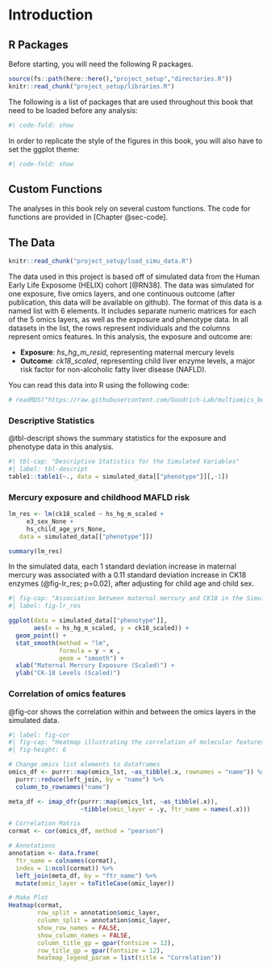 # Introduction

## R Packages

Before starting, you will need the following R packages. 

```r
source(fs::path(here::here(),"project_setup","directories.R"))
knitr::read_chunk("project_setup/libraries.R")
```

The following is a list of packages that are used throughout this book that need to be loaded before any analysis:
```r
#| code-fold: show
```

In order to replicate the style of the figures in this book, you will also have to set the ggplot theme:

```r
#| code-fold: show
```


## Custom Functions   

The analyses in this book rely on several custom functions. The code for  functions are provided in [Chapter @sec-code]. 


## The Data

```r
knitr::read_chunk("project_setup/load_simu_data.R")
```

The data used in this project is based off of simulated data from the Human Early Life Exposome (HELIX) cohort [@RN38]. The data was simulated for one exposure, five omics layers, and one continuous outcome (after publication, this data will be available on github). The format of this data is a named list with 6 elements. It includes separate numeric matrices for each of the 5 omics layers, as well as the exposure and phenotype data. In all datasets in the list, the rows represent individuals and the columns represent omics features. In this analysis, the exposure and outcome are:\

-  **Exposure**: *hs_hg_m_resid*, representing maternal mercury levels\
-  **Outcome**: *ck18_scaled*, representing child liver enzyme levels, a major risk factor for non-alcoholic fatty liver disease (NAFLD).  

You can read this data into R using the following code:  

```r
# readRDS("https://raw.githubusercontent.com/Goodrich-Lab/multiomics_book/blob/main/data/simulate_Hg_ck18_screened_scaled_omics.RDS")
```


### Descriptive Statistics  

@tbl-descript shows the summary statistics for the exposure and phenotype data in this analysis.

```r
#| tbl-cap: "Descriptive Statistics for the Simulated Variables"
#| label: tbl-descript
table1::table1(~., data = simulated_data[["phenotype"]][,-1])
```

### Mercury exposure and childhood MAFLD risk

```r
lm_res <- lm(ck18_scaled ~ hs_hg_m_scaled + 
     e3_sex_None +
     hs_child_age_yrs_None,
   data = simulated_data[["phenotype"]])

summary(lm_res)
```

In the simulated data, each 1 standard deviation increase in maternal mercury was associated with a 0.11 standard deviation increase in CK18 enzymes (@fig-lr_res; p=0.02), after adjusting for child age and child sex. 

```r
#| fig-cap: "Association between maternal mercury and CK18 in the Simulated Data"
#| label: fig-lr_res

ggplot(data = simulated_data[["phenotype"]], 
       aes(x = hs_hg_m_scaled, y = ck18_scaled)) + 
  geom_point() +
  stat_smooth(method = "lm",
              formula = y ~ x ,
              geom = "smooth") +
  xlab("Maternal Mercury Exposure (Scaled)") +
  ylab("CK-18 Levels (Scaled)")
```


### Correlation of omics features

@fig-cor shows the correlation within and between the omics layers in the simulated data. 

```r
#| label: fig-cor
#| fig-cap: "Heatmap illustrating the correlation of molecular features within and between different omics layers." 
#| fig-height: 6

# Change omics list elements to dataframes
omics_df <- purrr::map(omics_lst, ~as_tibble(.x, rownames = "name")) %>%
  purrr::reduce(left_join, by = "name") %>%
  column_to_rownames("name")

meta_df <- imap_dfr(purrr::map(omics_lst, ~as_tibble(.x)),
                    ~tibble(omic_layer = .y, ftr_name = names(.x)))

# Correlation Matrix
cormat <- cor(omics_df, method = "pearson")

# Annotations
annotation <- data.frame(
  ftr_name = colnames(cormat),
  index = 1:ncol(cormat)) %>%
  left_join(meta_df, by = "ftr_name") %>%
  mutate(omic_layer = toTitleCase(omic_layer))

# Make Plot
Heatmap(cormat, 
        row_split = annotation$omic_layer,
        column_split = annotation$omic_layer,
        show_row_names = FALSE,
        show_column_names = FALSE, 
        column_title_gp = gpar(fontsize = 12),
        row_title_gp = gpar(fontsize = 12),
        heatmap_legend_param = list(title = "Correlation"))
```


